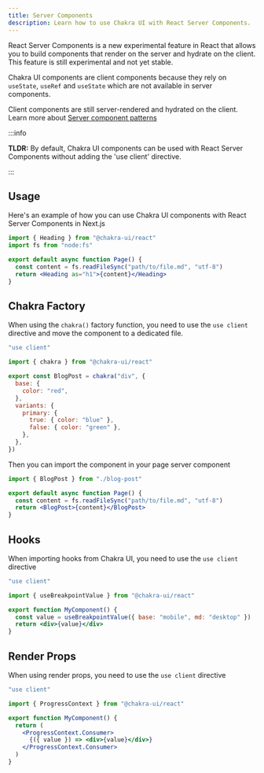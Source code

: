```yaml
---
title: Server Components
description: Learn how to use Chakra UI with React Server Components.
---
```


React Server Components is a new experimental feature in React that allows you
to build components that render on the server and hydrate on the client. This
feature is still experimental and not yet stable.

Chakra UI components are client components because they rely on `useState`,
`useRef` and `useState` which are not available in server components.

Client components are still server-rendered and hydrated on the client. Learn
more about
[Server component patterns](https://nextjs.org/docs/app/building-your-application/rendering/composition-patterns)

:::info

**TLDR:** By default, Chakra UI components can be used with React Server
Components without adding the 'use client' directive.

:::

## Usage

Here's an example of how you can use Chakra UI components with React Server
Components in Next.js

```jsx [app/page.tsx]
import { Heading } from "@chakra-ui/react"
import fs from "node:fs"

export default async function Page() {
  const content = fs.readFileSync("path/to/file.md", "utf-8")
  return <Heading as="h1">{content}</Heading>
}
```

## Chakra Factory

When using the `chakra()` factory function, you need to use the `use client`
directive and move the component to a dedicated file.

```jsx [blog-post.tsx]
"use client"

import { chakra } from "@chakra-ui/react"

export const BlogPost = chakra("div", {
  base: {
    color: "red",
  },
  variants: {
    primary: {
      true: { color: "blue" },
      false: { color: "green" },
    },
  },
})
```

Then you can import the component in your page server component

```jsx [blogs/page.tsx]
import { BlogPost } from "./blog-post"

export default async function Page() {
  const content = fs.readFileSync("path/to/file.md", "utf-8")
  return <BlogPost>{content}</BlogPost>
}
```

## Hooks

When importing hooks from Chakra UI, you need to use the `use client` directive

```jsx
"use client"

import { useBreakpointValue } from "@chakra-ui/react"

export function MyComponent() {
  const value = useBreakpointValue({ base: "mobile", md: "desktop" })
  return <div>{value}</div>
}
```

## Render Props

When using render props, you need to use the `use client` directive

```jsx
"use client"

import { ProgressContext } from "@chakra-ui/react"

export function MyComponent() {
  return (
    <ProgressContext.Consumer>
      {({ value }) => <div>{value}</div>}
    </ProgressContext.Consumer>
  )
}
```
